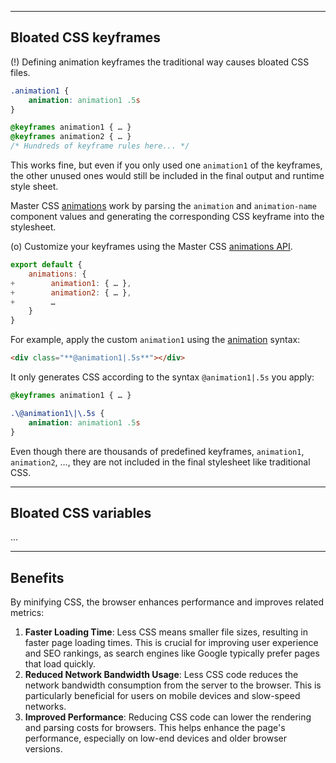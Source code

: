 
---

## Bloated CSS keyframes
(!) Defining animation keyframes the traditional way causes bloated CSS files.
```css name=main.css
.animation1 {
    animation: animation1 .5s
}

@keyframes animation1 { … }
@keyframes animation2 { … }
/* Hundreds of keyframe rules here... */
```
This works fine, but even if you only used one `animation1` of the keyframes, the other unused ones would still be included in the final output and runtime style sheet.

Master CSS [animations](/guide/configuration#animations) work by parsing the `animation` and `animation-name` component values and generating the corresponding CSS keyframe into the stylesheet.

(o) Customize your keyframes using the Master CSS [animations API](/guide/configuration#animations).
```js name=master.css.js
export default {
    animations: {
+        animation1: { … },
+        animation2: { … },
+        …
    }
}
```
For example, apply the custom `animation1` using the [animation](/reference/animation) syntax:
```html
<div class="**@animation1|.5s**"></div>
```
It only generates CSS according to the syntax `@animation1|.5s` you apply:
```css name=generatedCSS
@keyframes animation1 { … }

.\@animation1\|\.5s {
    animation: animation1 .5s
}
```

Even though there are thousands of predefined keyframes, `animation1`, `animation2`, …, they are not included in the final stylesheet like traditional CSS.

---

## Bloated CSS variables
...

---

## Benefits
By minifying CSS, the browser enhances performance and improves related metrics:
1. **Faster Loading Time**: Less CSS means smaller file sizes, resulting in faster page loading times. This is crucial for improving user experience and SEO rankings, as search engines like Google typically prefer pages that load quickly.
2. **Reduced Network Bandwidth Usage**: Less CSS code reduces the network bandwidth consumption from the server to the browser. This is particularly beneficial for users on mobile devices and slow-speed networks.
3. **Improved Performance**: Reducing CSS code can lower the rendering and parsing costs for browsers. This helps enhance the page's performance, especially on low-end devices and older browser versions.